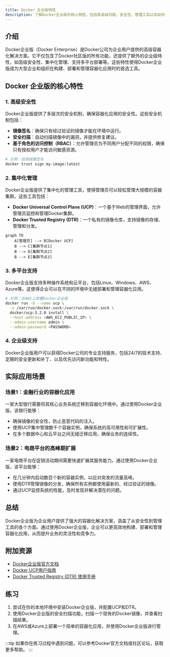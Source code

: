 ```yaml
---
title: Docker 企业版特性
description: 了解Docker企业版的核心特性，包括其高级功能、安全性、管理工具以及如何为企业级应用提供支持。
---
```


## 介绍

Docker企业版（Docker Enterprise）是Docker公司为企业用户提供的高级容器化解决方案。它不仅包含了Docker社区版的所有功能，还提供了额外的企业级特性，如高级安全性、集中化管理、支持多平台部署等。这些特性使得Docker企业版成为大型企业和组织在构建、部署和管理容器化应用时的首选工具。

## Docker 企业版的核心特性

### 1. 高级安全性

Docker企业版提供了多层次的安全机制，确保容器化应用的安全性。这些安全机制包括：

- **镜像签名**：确保只有经过验证的镜像才能在环境中运行。
- **安全扫描**：自动扫描镜像中的漏洞，并提供修复建议。
- **基于角色的访问控制（RBAC）**：允许管理员为不同用户分配不同的权限，确保只有授权用户才能访问敏感资源。

```bash
# 示例：启用镜像签名
docker trust sign my-image:latest
```

### 2. 集中化管理

Docker企业版提供了集中化的管理工具，使得管理员可以轻松管理大规模的容器集群。这些工具包括：

- **Docker Universal Control Plane (UCP)**：一个基于Web的管理界面，允许管理员监控和管理Docker集群。
- **Docker Trusted Registry (DTR)**：一个私有的镜像仓库，支持镜像的存储、管理和分发。

```mermaid
graph TD
    A[管理员] --> B[Docker UCP]
    B --> C[集群节点1]
    B --> D[集群节点2]
    B --> E[集群节点3]
```

### 3. 多平台支持

Docker企业版支持多种操作系统和云平台，包括Linux、Windows、AWS、Azure等。这使得企业可以在不同的环境中无缝部署和管理容器化应用。

```bash
# 示例：在AWS上部署Docker企业版
docker run -d --name ucp \
  -v /var/run/docker.sock:/var/run/docker.sock \
  docker/ucp:3.2.0 install \
  --host-address <AWS_EC2_PUBLIC_IP> \
  --admin-username admin \
  --admin-password <PASSWORD>
```

### 4. 企业级支持

Docker企业版用户可以获得Docker公司的专业支持服务，包括24/7的技术支持、定期的安全更新和补丁、以及优先访问新功能和特性。

## 实际应用场景

### 场景1：金融行业的容器化应用

一家大型银行需要将其核心业务系统迁移到容器化环境中。通过使用Docker企业版，该银行能够：

- 确保镜像的安全性，防止恶意代码的注入。
- 使用UCP集中管理数千个容器实例，确保系统的高可用性和可扩展性。
- 在多个数据中心和云平台之间无缝迁移应用，确保业务的连续性。

### 场景2：电商平台的高峰期扩展

一家电商平台在促销活动期间需要快速扩展其服务能力。通过使用Docker企业版，该平台能够：

- 在几分钟内启动数百个新的容器实例，以应对突发的流量高峰。
- 使用DTR管理镜像的分发，确保所有实例都使用最新的、经过验证的镜像。
- 通过UCP监控系统的性能，及时发现并解决潜在的问题。

## 总结

Docker企业版为企业用户提供了强大的容器化解决方案，涵盖了从安全性到管理工具的各个方面。通过使用Docker企业版，企业可以更高效地构建、部署和管理容器化应用，从而提升业务的灵活性和竞争力。

## 附加资源

- [Docker企业版官方文档](https://docs.docker.com/ee/)
- [Docker UCP用户指南](https://docs.docker.com/ee/ucp/)
- [Docker Trusted Registry (DTR) 使用手册](https://docs.docker.com/ee/dtr/)

## 练习

1. 尝试在你的本地环境中安装Docker企业版，并配置UCP和DTR。
2. 使用Docker企业版的安全扫描功能，扫描一个现有的Docker镜像，并查看扫描结果。
3. 在AWS或Azure上部署一个简单的容器化应用，并使用Docker企业版进行管理。

:::tip
如果你在练习过程中遇到问题，可以参考Docker官方文档或社区论坛，获取更多帮助。
:::